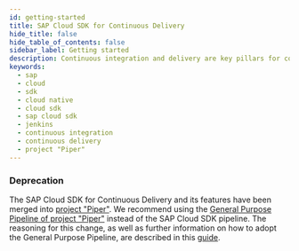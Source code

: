 ```yaml
---
id: getting-started
title: SAP Cloud SDK for Continuous Delivery
hide_title: false
hide_table_of_contents: false
sidebar_label: Getting started
description: Continuous integration and delivery are key pillars for contemporary cloud application development. SAP Cloud SDK for Continuous delivery streamlines this sophisticated process and helps taking your team's DevOps to a new level.
keywords:
  - sap
  - cloud
  - sdk
  - cloud native
  - cloud sdk
  - sap cloud sdk
  - jenkins
  - continuous integration
  - continuous delivery
  - project "Piper"
---
```


### Deprecation

The SAP Cloud SDK for Continuous Delivery and its features have been merged into [project "Piper"](../related-projects/piper.mdx).
We recommend using the [General Purpose Pipeline of project "Piper"](https://sap.github.io/jenkins-library/stages/introduction/) instead of the SAP Cloud SDK pipeline.
The reasoning for this change, as well as further information on how to adopt the General Purpose Pipeline, are described in this [guide](https://github.com/SAP/cloud-s4-sdk-pipeline/blob/master/gpp-guide.md).
